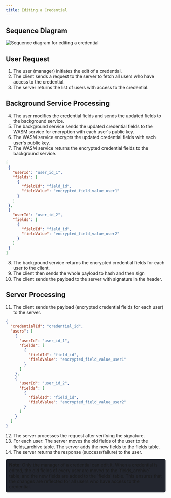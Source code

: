 ```yaml
---
title: Editing a Credential
---
```



## Sequence Diagram

<Image src={editCredential} alt="Sequence diagram for editing a credential"/>

## User Request

1. The user (manager) initiates the edit of a credential.
2. The client sends a request to the server to fetch all users who have access to the credential.
3. The server returns the list of users with access to the credential.

## Background Service Processing

4. The user modifies the credential fields and sends the updated fields to the background service.
5. The background service sends the updated credential fields to the WASM service for encryption with each user's public key.
6. The WASM service encrypts the updated credential fields with each user's public key.
7. The WASM service returns the encrypted credential fields to the background service.

```json
[
 {
   "userId": "user_id_1",
   "fields": [
     {
       "fieldId": "field_id",
       "fieldValue": "encrypted_field_value_user1"
     }
   ]
 },
 {
   "userId": "user_id_2",
   "fields": [
     {
       "fieldId": "field_id",
       "fieldValue": "encrypted_field_value_user2"
     }
   ]
 }
]
```


8. The background service returns the encrypted credential fields for each user to the client.
9.  The client then sends the whole payload to hash and then sign
10. The client sends the payload to the server with signature in the header.
## Server Processing

11.    The client sends the payload (encrypted credential fields for each user) to the server.

```json
{
  "credentialId": "credential_id",
  "users": [
    {
      "userId": "user_id_1",
      "fields": [
        {
          "fieldId": "field_id",
          "fieldValue": "encrypted_field_value_user1"
        }
      ]
    },
    {
      "userId": "user_id_2",
      "fields": [
        {
          "fieldId": "field_id",
          "fieldValue": "encrypted_field_value_user2"
        }
      ]
    }
  ]
}
```


12.    The server processes the request after verifying the signature.
13.    For each user:
        The server moves the old fields of the user to the fields_archive table.
        The server adds the new fields to the fields table.
14.    The server returns the response (success/failure) to the user.

<div style="background-color: #23262f; padding: 10px; border-radius: 5px;"> <strong>Note:</strong> Only the manager of a credential can edit it. When a credential is edited, the old fields of every user are moved to the `fields_archive` table, and the new fields are added to the `fields` table. This ensures that the changes are reflected for all users who have access to the credential. </div>
